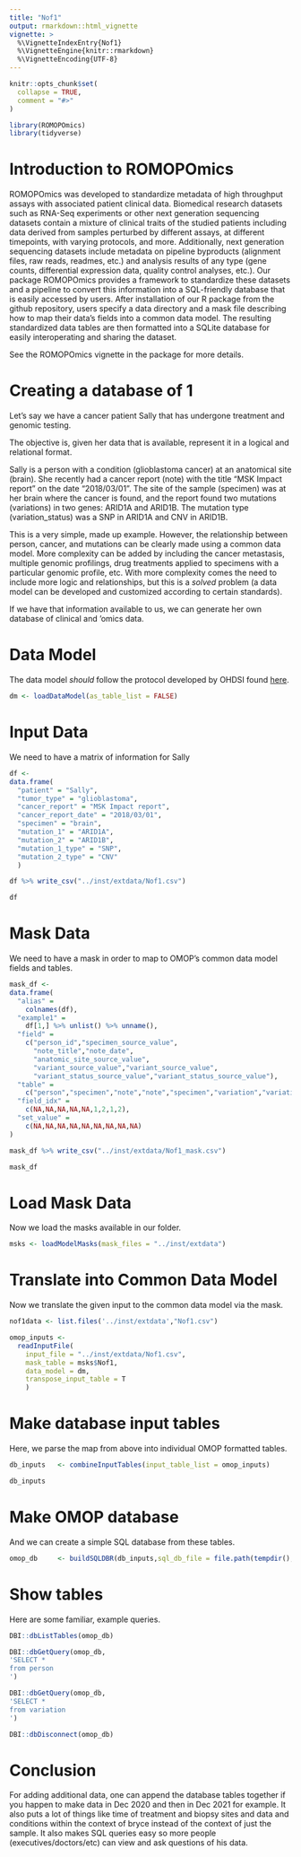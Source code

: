 ```yaml
---
title: "Nof1"
output: rmarkdown::html_vignette
vignette: >
  %\VignetteIndexEntry{Nof1}
  %\VignetteEngine{knitr::rmarkdown}
  %\VignetteEncoding{UTF-8}
---
```


```r
knitr::opts_chunk$set(
  collapse = TRUE,
  comment = "#>"
)
```

```r
library(ROMOPOmics)
library(tidyverse)
```

# Introduction to ROMOPOmics

ROMOPOmics was developed to standardize metadata of high throughput assays with associated patient clinical data. Biomedical research datasets such as RNA-Seq experiments or other next generation sequencing datasets contain a mixture of clinical traits of the studied patients including data derived from samples perturbed by different assays, at different timepoints, with varying protocols, and more. Additionally, next generation sequencing datasets include metadata on pipeline byproducts (alignment files, raw reads, readmes, etc.) and analysis results of any type (gene counts, differential expression data, quality control analyses, etc.). Our package ROMOPOmics provides a framework to standardize these datasets and a pipeline to convert this information into a SQL-friendly database that is easily accessed by users. After installation of our R package from the github repository, users specify a data directory and a mask file describing how to map their data's fields into a common data model. The resulting standardized data tables are then formatted into a SQLite database for easily interoperating and sharing the dataset.

See the ROMOPOmics vignette in the package for more details. 

# Creating a database of 1

Let's say we have a cancer patient Sally that has undergone treatment and genomic testing. 

The objective is, given her data that is available, represent it in a logical and relational format. 

Sally is a person with a condition (glioblastoma cancer) at an anatomical site (brain). She recently had a cancer report (note) with the title "MSK Impact report" on the date "2018/03/01". The site of the sample (specimen) was at her brain where the cancer is found, and the report found two mutations (variations) in two genes: ARID1A and ARID1B. The mutation type (variation_status) was a SNP in ARID1A and CNV in ARID1B.

This is a very simple, made up example. However, the relationship between person, cancer, and mutations can be clearly made using a common data model. More complexity can be added by including the cancer metastasis, multiple genomic profilings, drug treatments applied to specimens with a particular genomic profile, etc. With more complexity comes the need to include more logic and relationships, but this is a *solved* problem (a data model can be developed and customized according to certain standards). 

If we have that information available to us, we can generate her own database of clinical and 'omics data.

# Data Model

The data model *should* follow the protocol developed by OHDSI found [here](https://github.com/OHDSI/CommonDataModel/blob/master/OMOP_CDM_v6_0.pdf).

```r

dm <- loadDataModel(as_table_list = FALSE)

```

# Input Data

We need to have a matrix of information for Sally

```r

df <- 
data.frame(
  "patient" = "Sally",
  "tumor_type" = "glioblastoma",
  "cancer_report" = "MSK Impact report",
  "cancer_report_date" = "2018/03/01",
  "specimen" = "brain",
  "mutation_1" = "ARID1A",
  "mutation_2" = "ARID1B",
  "mutation_1_type" = "SNP",
  "mutation_2_type" = "CNV"
  )

df %>% write_csv("../inst/extdata/Nof1.csv")

df

```

# Mask Data

We need to have a mask in order to map to OMOP's common data model fields and tables.

```r

mask_df <- 
data.frame(
  "alias" = 
    colnames(df),
  "example1" = 
    df[1,] %>% unlist() %>% unname(),
  "field" = 
    c("person_id","specimen_source_value",
      "note_title","note_date",
      "anatomic_site_source_value",
      "variant_source_value","variant_source_value",
      "variant_status_source_value","variant_status_source_value"),
  "table" = 
    c("person","specimen","note","note","specimen","variation","variation","variation","variation"),
  "field_idx" = 
    c(NA,NA,NA,NA,NA,1,2,1,2),
  "set_value" =
    c(NA,NA,NA,NA,NA,NA,NA,NA,NA)
)

mask_df %>% write_csv("../inst/extdata/Nof1_mask.csv")

mask_df

```

# Load Mask Data

Now we load the masks available in our folder. 

```r

msks <- loadModelMasks(mask_files = "../inst/extdata")

```

# Translate into Common Data Model

Now we translate the given input to the common data model via the mask. 

```r

nof1data <- list.files('../inst/extdata',"Nof1.csv")

omop_inputs <- 
  readInputFile(
    input_file = "../inst/extdata/Nof1.csv",
    mask_table = msks$Nof1,
    data_model = dm,
    transpose_input_table = T
    )

```

# Make database input tables

Here, we parse the map from above into individual OMOP formatted tables. 

```r

db_inputs   <- combineInputTables(input_table_list = omop_inputs)

db_inputs
```

# Make OMOP database

And we can create a simple SQL database from these tables.

```r

omop_db     <- buildSQLDBR(db_inputs,sql_db_file = file.path(tempdir(),"Nof1.sqlite"))

```

# Show tables

Here are some familiar, example queries. 

```r

DBI::dbListTables(omop_db)

DBI::dbGetQuery(omop_db,
'SELECT *
from person
')

DBI::dbGetQuery(omop_db,
'SELECT *
from variation
')

DBI::dbDisconnect(omop_db)

```

# Conclusion

For adding additional data, one can append the database tables together if you happen to make data in Dec 2020 and then in Dec 2021 for example. It also puts a lot of things like time of treatment and biopsy sites and data and conditions within the context of bryce instead of the context of just the sample. It also makes SQL queries easy so more people (executives/doctors/etc) can view and ask questions of his data.

